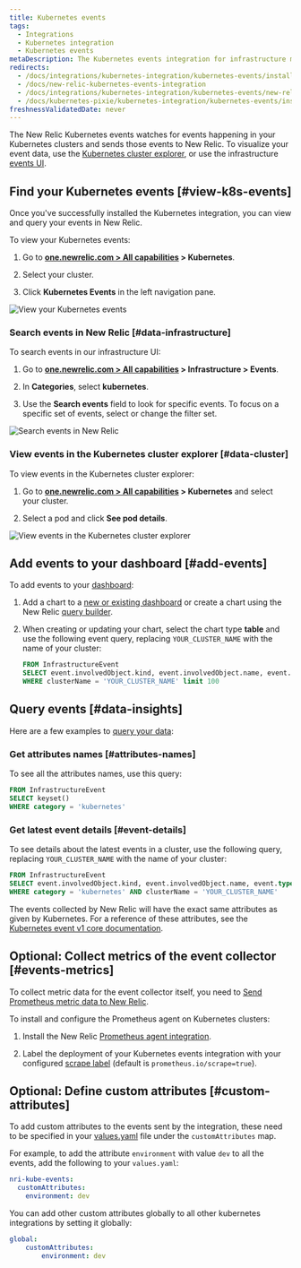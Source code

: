 ```yaml
---
title: Kubernetes events
tags:
  - Integrations
  - Kubernetes integration
  - Kubernetes events
metaDescription: The Kubernetes events integration for infrastructure monitoring watches for events happening in Kubernetes clusters and sends them to New Relic.
redirects:
  - /docs/integrations/kubernetes-integration/kubernetes-events/install-kubernetes-events-integration
  - /docs/new-relic-kubernetes-events-integration
  - /docs/integrations/kubernetes-integration/kubernetes-events/new-relic-kubernetes-events-integration
  - /docs/kubernetes-pixie/kubernetes-integration/kubernetes-events/install-kubernetes-events-integration
freshnessValidatedDate: never
---
```



The New Relic Kubernetes events watches for events happening in your Kubernetes clusters and sends those events to New Relic. To visualize your event data, use the [Kubernetes cluster explorer](/docs/integrations/kubernetes-integration/cluster-explorer/kubernetes-cluster-explorer), or use the infrastructure [events UI](/docs/infrastructure/new-relic-infrastructure/infrastructure-ui-pages/infrastructure-events-page-live-feed-every-config-change).


## Find your Kubernetes events [#view-k8s-events]

Once you've successfully installed the Kubernetes integration, you can view and query your events in New Relic. 

To view your Kubernetes events:

1. Go to <DNT>**[one.newrelic.com > All capabilities](https://one.newrelic.com/all-capabilities) > Kubernetes**</DNT>. 

2. Select your cluster.

3. Click <DNT>**Kubernetes Events**</DNT> in the left navigation pane.

<img
    title="View your Kubernetes events"
    alt="View your Kubernetes events"
    src="/images/kubernetes_screenshot-crop_view-events.webp"
/>


### Search events in New Relic [#data-infrastructure]

To search events in our infrastructure UI:

1. Go to <DNT>**[one.newrelic.com > All capabilities](https://one.newrelic.com/all-capabilities) > Infrastructure > Events**</DNT>.

2. In <DNT>**Categories**</DNT>, select <DNT>**kubernetes**</DNT>.

3. Use the <DNT>**Search events**</DNT> field to look for specific events. To focus on a specific set of events, select or change the filter set. 

<img
    title="Search events in New Relic"
    alt="Search events in New Relic"
    src="/images/kubernetes_screenshot-crop_view-events-categories.webp"
/>

### View events in the Kubernetes cluster explorer [#data-cluster]

To view events in the Kubernetes cluster explorer:

1. Go to <DNT>**[one.newrelic.com > All capabilities](https://one.newrelic.com/all-capabilities) > Kubernetes**</DNT> and select your cluster.

2. Select a pod and click <DNT>**See pod details**</DNT>.

<img
    title="View events in the Kubernetes cluster explorer"
    alt="View events in the Kubernetes cluster explorer"
    src="/images/kubernetes_screenshot-crop_see-pod-details-link.webp"
/>

## Add events to your dashboard [#add-events]

To add events to your [dashboard](/docs/dashboards/new-relic-one-dashboards/get-started/introduction-new-relic-one-dashboards):

1. Add a chart to a [new or existing dashboard](/docs/query-your-data/explore-query-data/dashboards/introduction-dashboards/) or create a chart using the New Relic [query builder](/docs/chart-builder/use-chart-builder/get-started/introduction-chart-builder).

2. When creating or updating your chart, select the chart type <DNT>**table**</DNT> and use the following event query, replacing `YOUR_CLUSTER_NAME` with the name of your cluster:

    ```sql
    FROM InfrastructureEvent
    SELECT event.involvedObject.kind, event.involvedObject.name, event.reason,event.message 
    WHERE clusterName = 'YOUR_CLUSTER_NAME' limit 100
    ```

## Query events [#data-insights]

Here are a few examples to [query your data](/docs/using-new-relic/data/understand-data/query-new-relic-data):

### Get attributes names [#attributes-names]

To see all the attributes names, use this query:

```sql
FROM InfrastructureEvent
SELECT keyset()
WHERE category = 'kubernetes'
```

### Get latest event details [#event-details]

To see details about the latest events in a cluster, use the following query, replacing `YOUR_CLUSTER_NAME` with the name of your cluster:

```sql
FROM InfrastructureEvent
SELECT event.involvedObject.kind, event.involvedObject.name, event.type, event.message, event.reason
WHERE category = 'kubernetes' AND clusterName = 'YOUR_CLUSTER_NAME'
```

The events collected by New Relic will have the exact same attributes as given by Kubernetes. For a reference of these attributes, see the [Kubernetes event v1 core documentation](https://kubernetes.io/docs/reference/generated/kubernetes-api/v1.19/#event-v1-core).


## Optional: Collect metrics of the event collector [#events-metrics]

To collect metric data for the event collector itself, you need to [Send Prometheus metric data to New Relic](/docs/infrastructure/prometheus-integrations/get-started/send-prometheus-metric-data-new-relic/). 

To install and configure the Prometheus agent on Kubernetes clusters:

1. Install the New Relic [Prometheus agent integration](/docs/infrastructure/prometheus-integrations/install-configure-prometheus-agent/install-prometheus-agent/).

2. Label the deployment of your Kubernetes events integration with your configured [scrape label](/docs/infrastructure/prometheus-integrations/install-configure-prometheus-agent/setup-prometheus-agent) (default is `prometheus.io/scrape=true`).

## Optional: Define custom attributes [#custom-attributes]

To add custom attributes to the events sent by the integration, these need to be specified in your
[values.yaml](https://github.com/newrelic/nri-kube-events/blob/main/charts/nri-kube-events/values.yaml) file under the `customAttributes` map.

For example, to add the attribute `environment` with value `dev` to all the events, add the following to your `values.yaml`:

```yml
nri-kube-events:
  customAttributes:
    environment: dev
```

You can add other custom attributes globally to all other kubernetes integrations by setting it globally:

```yml
global:
    customAttributes:
        environment: dev
```
